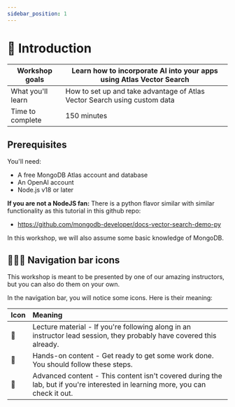 ```yaml
---
sidebar_position: 1
---
```


# 📘 Introduction

|Workshop goals|Learn how to incorporate AI into your apps using Atlas Vector Search|
|-|-|
|What you'll learn|How to set up and take advantage of Atlas Vector Search using custom data|
|Time to complete|150 minutes|

## Prerequisites

You'll need:

- A free <Link to="http://mdb.link/register-vs-workshop-react-summit-us-23">MongoDB Atlas account</Link> and database
- An <Link to="https://platform.openai.com/overview">OpenAI account</Link>
- <Link to="https://nodejs.org">Node.js</Link> v18 or later

**If you are not a NodeJS fan:** There is a python flavor similar with similar functionality as this tutorial in this github repo:
- https://github.com/mongodb-developer/docs-vector-search-demo-py

In this workshop, we will also assume some basic knowledge of MongoDB. 

## 📘👐🦸 Navigation bar icons

This workshop is meant to be presented by one of our amazing instructors, but you can also do them on your own.

In the navigation bar, you will notice some icons. Here is their meaning:

|Icon|Meaning|
|-|:-|
|📘|Lecture material - If you're following along in an instructor lead session, they probably have covered this already.|
|👐|Hands-on content - Get ready to get some work done. You should follow these steps.|
|🦸|Advanced content - This content isn't covered during the lab, but if you're interested in learning more, you can check it out.|
